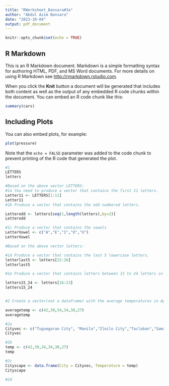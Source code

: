 ```yaml
---
title: "RWorksheet_Bansara#3a"
author: "Abdul Azim Bansara"
date: "2023-10-04"
output: pdf_document
---
```


```r
knitr::opts_chunk$set(echo = TRUE)
```

## R Markdown

This is an R Markdown document. Markdown is a simple formatting syntax for authoring HTML, PDF, and MS Word documents. For more details on using R Markdown see <http://rmarkdown.rstudio.com>.

When you click the **Knit** button a document will be generated that includes both content as well as the output of any embedded R code chunks within the document. You can embed an R code chunk like this:

```r
summary(cars)
```

## Including Plots

You can also embed plots, for example:

```r
plot(pressure)
```

Note that the `echo = FALSE` parameter was added to the code chunk to prevent printing of the R code that generated the plot.

```r
#1
LETTERS
letters

#Based on the above vector LETTERS:
#1a You need to produce a vector that contains the first 11 letters.
Letter11 <- LETTERS[1:11]
Letter11
#1b Produce a vector that contains the odd numbered letters.

Letterodd <- letters[seq(1,length(letters),by=2)]
Letterodd

#1c Produce a vector that contains the vowels
LetterVowel <- c("A","E","I","O","U")
LetterVowel

#Based on the above vector letters:

#1d Produce a vector that contains the last 5 lowercase letters.
letterlast5 <- letters[22:26]
letterlast5

#1e Produce a vector that contains letters between 15 to 24 letters in lowercase.

letters15_24 <- letters[16:23]
letters15_24


#2 Create a vector(not a dataframe) with the average temperatures in April for Tuguegarao City, Manila, Iloilo City, Tacloban, Samal Island, and Davao City. The average temperatures in Celcius are 42, 39, 34, 34, 30, and 27 degrees.

averagetemp <- c(42,39,34,34,30,27) 
averagetemp

#2a
Cityvec <- c("Tuguegarao City", "Manila","Iloilo City","Tacloban","Samal Island","Davao City")
Cityvec

#2b
temp <- c(42,39,34,34,30,27)
temp

#2c
Cityscape <- data.frame(City = Cityvec, Temperature = temp)
Cityscape  

#2d




```
